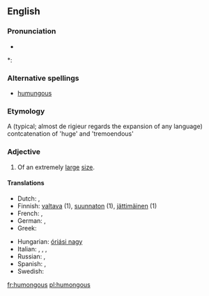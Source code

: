 ==English==

===Pronunciation===
* {{audio|en-us-humongous.ogg|Audio (US)}}

*: {{rhymes|ʌŋɡəs}}

===Alternative spellings===
* [[humungous]]

===Etymology===

A (typical; almost de rigieur regards the expansion of any language) contcatenation of 'huge' and 'tremoendous'

===Adjective===
{{en-adj}}

# {{slang}} Of an extremely [[large]] [[size]].

====Translations====
{{trans-top|extremely large}}
* Dutch: {{t+|nl|enorm}}, {{t-|nl|gigantisch}}
* Finnish: [[valtava]] (1), [[suunnaton]] (1), [[jättimäinen]] (1)
* French: {{t+|fr|gigantesque}}, {{t+|fr|énorme}}
* German: {{t+|de|riesig}}, {{t+|de|gigantisch}}
* Greek: {{t|el|θεόρατος|sc=Grek}}
{{trans-mid}}
* Hungarian: [[óriási nagy]]
* Italian: {{t+|it|gigantesco}}, {{t+|it|enorme}}, {{t-|it|disumano}}, {{t+|it|mastodontico}}
* Russian: {{t+|ru|огромный|sc=Cyrl}}, {{t+|ru|гигантский|sc=Cyrl}}
* Spanish: {{t-|es|gigante}}, {{t+|es|enorme}}
* Swedish: {{t+|sv|gigantisk}}
{{trans-bottom}}

[[fr:humongous]]
[[pl:humongous]]